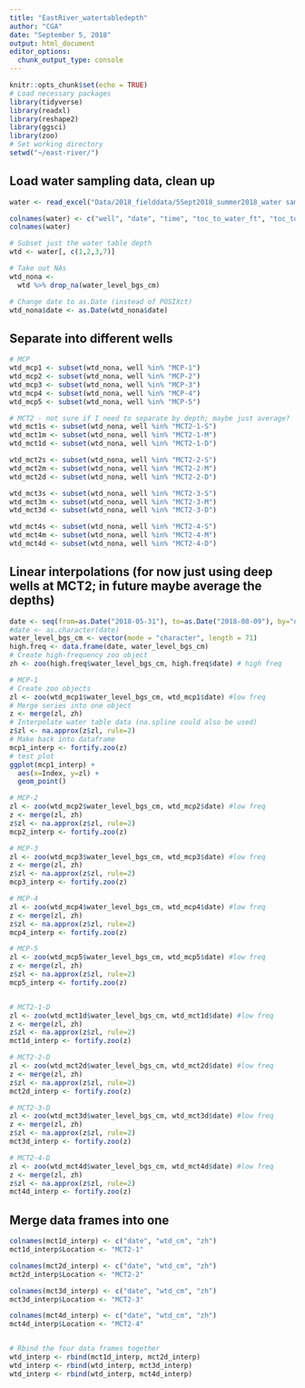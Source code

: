 ```yaml
---
title: "EastRiver_watertabledepth"
author: "CGA"
date: "September 5, 2018"
output: html_document
editor_options: 
  chunk_output_type: console
---
```


```r
knitr::opts_chunk$set(echo = TRUE)
# Load necessary packages
library(tidyverse)
library(readxl)
library(reshape2)
library(ggsci)
library(zoo)
# Set working directory
setwd("~/east-river/")
```

## Load water sampling data, clean up
```r
water <- read_excel("Data/2018_fielddata/5Sept2018_summer2018_water samples.xlsx", skip=5)

colnames(water) <- c("well", "date", "time", "toc_to_water_ft", "toc_to_water_cm", "toc_to_ground_cm", "water_level_bgs_cm", "ph", "temp", "cond", "orp", "notes")
colnames(water)

# Subset just the water table depth
wtd <- water[, c(1,2,3,7)]

# Take out NAs
wtd_nona <-
  wtd %>% drop_na(water_level_bgs_cm)

# Change date to as.Date (instead of POSIXct)
wtd_nona$date <- as.Date(wtd_nona$date)

```

## Separate into different wells
```r
# MCP
wtd_mcp1 <- subset(wtd_nona, well %in% "MCP-1")
wtd_mcp2 <- subset(wtd_nona, well %in% "MCP-2")
wtd_mcp3 <- subset(wtd_nona, well %in% "MCP-3")
wtd_mcp4 <- subset(wtd_nona, well %in% "MCP-4")
wtd_mcp5 <- subset(wtd_nona, well %in% "MCP-5")

# MCT2 - not sure if I need to separate by depth; maybe just average?
wtd_mct1s <- subset(wtd_nona, well %in% "MCT2-1-S")
wtd_mct1m <- subset(wtd_nona, well %in% "MCT2-1-M")
wtd_mct1d <- subset(wtd_nona, well %in% "MCT2-1-D")

wtd_mct2s <- subset(wtd_nona, well %in% "MCT2-2-S")
wtd_mct2m <- subset(wtd_nona, well %in% "MCT2-2-M")
wtd_mct2d <- subset(wtd_nona, well %in% "MCT2-2-D")

wtd_mct3s <- subset(wtd_nona, well %in% "MCT2-3-S")
wtd_mct3m <- subset(wtd_nona, well %in% "MCT2-3-M")
wtd_mct3d <- subset(wtd_nona, well %in% "MCT2-3-D")

wtd_mct4s <- subset(wtd_nona, well %in% "MCT2-4-S")
wtd_mct4m <- subset(wtd_nona, well %in% "MCT2-4-M")
wtd_mct4d <- subset(wtd_nona, well %in% "MCT2-4-D")

```


## Linear interpolations (for now just using deep wells at MCT2; in future maybe average the depths)
```r
date <- seq(from=as.Date("2018-05-31"), to=as.Date("2018-08-09"), by="day")
#date <- as.character(date)
water_level_bgs_cm <- vector(mode = "character", length = 71)
high.freq <- data.frame(date, water_level_bgs_cm)
# Create high-frequency zoo object
zh <- zoo(high.freq$water_level_bgs_cm, high.freq$date) # high freq

# MCP-1
# Create zoo objects
zl <- zoo(wtd_mcp1$water_level_bgs_cm, wtd_mcp1$date) #low freq
# Merge series into one object
z <- merge(zl, zh)
# Interpolate water table data (na.spline could also be used)
z$zl <- na.approx(z$zl, rule=2)
# Make back into dataframe
mcp1_interp <- fortify.zoo(z)
# test plot
ggplot(mcp1_interp) +
  aes(x=Index, y=zl) +
  geom_point()

# MCP-2
zl <- zoo(wtd_mcp2$water_level_bgs_cm, wtd_mcp2$date) #low freq
z <- merge(zl, zh)
z$zl <- na.approx(z$zl, rule=2)
mcp2_interp <- fortify.zoo(z)

# MCP-3
zl <- zoo(wtd_mcp3$water_level_bgs_cm, wtd_mcp3$date) #low freq
z <- merge(zl, zh)
z$zl <- na.approx(z$zl, rule=2)
mcp3_interp <- fortify.zoo(z)

# MCP-4
zl <- zoo(wtd_mcp4$water_level_bgs_cm, wtd_mcp4$date) #low freq
z <- merge(zl, zh)
z$zl <- na.approx(z$zl, rule=2)
mcp4_interp <- fortify.zoo(z)

# MCP-5
zl <- zoo(wtd_mcp5$water_level_bgs_cm, wtd_mcp5$date) #low freq
z <- merge(zl, zh)
z$zl <- na.approx(z$zl, rule=2)
mcp5_interp <- fortify.zoo(z)


# MCT2-1-D
zl <- zoo(wtd_mct1d$water_level_bgs_cm, wtd_mct1d$date) #low freq
z <- merge(zl, zh)
z$zl <- na.approx(z$zl, rule=2)
mct1d_interp <- fortify.zoo(z)

# MCT2-2-D
zl <- zoo(wtd_mct2d$water_level_bgs_cm, wtd_mct2d$date) #low freq
z <- merge(zl, zh)
z$zl <- na.approx(z$zl, rule=2)
mct2d_interp <- fortify.zoo(z)

# MCT2-3-D
zl <- zoo(wtd_mct3d$water_level_bgs_cm, wtd_mct3d$date) #low freq
z <- merge(zl, zh)
z$zl <- na.approx(z$zl, rule=2)
mct3d_interp <- fortify.zoo(z)

# MCT2-4-D
zl <- zoo(wtd_mct4d$water_level_bgs_cm, wtd_mct4d$date) #low freq
z <- merge(zl, zh)
z$zl <- na.approx(z$zl, rule=2)
mct4d_interp <- fortify.zoo(z)

```

## Merge data frames into one
```r
colnames(mct1d_interp) <- c("date", "wtd_cm", "zh")
mct1d_interp$Location <- "MCT2-1"

colnames(mct2d_interp) <- c("date", "wtd_cm", "zh")
mct2d_interp$Location <- "MCT2-2"

colnames(mct3d_interp) <- c("date", "wtd_cm", "zh")
mct3d_interp$Location <- "MCT2-3"

colnames(mct4d_interp) <- c("date", "wtd_cm", "zh")
mct4d_interp$Location <- "MCT2-4"


# Rbind the four data frames together
wtd_interp <- rbind(mct1d_interp, mct2d_interp)
wtd_interp <- rbind(wtd_interp, mct3d_interp)
wtd_interp <- rbind(wtd_interp, mct4d_interp)

```
